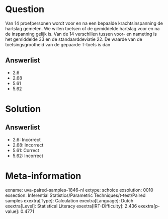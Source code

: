Question
========

Van 14 proefpersonen wordt voor en na een bepaalde krachtsinspanning de
hartslag gemeten. We willen toetsen of de gemiddelde hartslag voor en na
de inspanning gelijk is. Van de 14 verschillen tussen voor- en nameting
is het gemiddelde 33 en de standaarddeviatie 22. De waarde van de
toetsingsgrootheid van de gepaarde T-toets is dan

Answerlist
----------

* 2.6
* 2.68
* 5.61
* 5.62

Solution
========

Answerlist
----------

* 2.6: Incorrect
* 2.68: Incorrect
* 5.61: Correct
* 5.62: Incorrect

Meta-information
================
exname: uva-paired-samples-1846-nl
extype: schoice
exsolution: 0010
exsection: Inferential Statistics/Parametric Techniques/t-test/Paired samples
exextra[Type]: Calculation
exextra[Language]: Dutch
exextra[Level]: Statistical Literacy
exextra[IRT-Difficulty]: 2.436
exextra[p-value]: 0.4771
